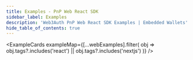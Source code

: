 ```yaml
---
title: Examples - PnP Web React SDK
sidebar_label: Examples
description: 'Web3Auth PnP Web React SDK Examples | Embedded Wallets'
hide_table_of_contents: true
---
```



<ExampleCards
  exampleMap={[...webExamples].filter(
    obj => obj.tags?.includes('react') || obj.tags?.includes('nextjs')
  )}
/>
